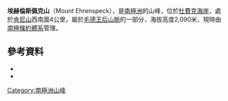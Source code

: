 {{coord|84|46|S|175|35|W|source:GNIS|display=title}}

'''埃赫倫斯佩克山'''（Mount Ehrenspeck），是[[南極洲|南極洲]]的山峰，位於[[杜費克海岸|杜費克海岸]]，處於[[肯尼山|肯尼山]]西南面4公里，屬於[[毛德王后山脈|毛德王后山脈]]的一部分，海拔高度2,090米，現時由[[南極條約體系|南極條約體系]]管理。

==參考資料==
*{{cite gnis | type = antarid | id = 4359| name = Ehrenspeck, Mount | accessdate = 2012-02-27}}
*{{usgs-gazetteer|id=4359|name=Ehrenspeck, Mount}}

{{DEFAULTSORT:Mount Ehrenspeck}}
[[Category:南極洲山峰|Category:南極洲山峰]]


{{DufekCoast-geo-stub}}